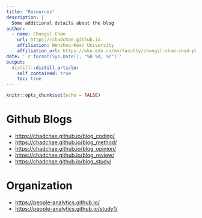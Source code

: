 ```yaml
---
title: "Resources"
description: |
  Some additional details about the blog
author:
  - name: Chungil Chae
    url: https://chadchae.github.io
    affiliation: Wenzhou-Kean University
    affiliation_url: https://wku.edu.cn/en/faculty/chungil-chae-chad-ph-d/
date: '`r format(Sys.Date(), "%B %d, %Y")`'
output:
  distill::distill_article:
    self_contained: true
    toc: true
---
```


```r
knitr::opts_chunk$set(echo = FALSE)
```

# Github Blogs

-   <https://chadchae.github.io/blog_coding/>
-   <https://chadchae.github.io/blog_method/>
-   <https://chadchae.github.io/blog_opinion/>
-   <https://chadchae.github.io/blog_review/>
-   <https://chadchae.github.io/blog_study/>

# Organization

-   [https://people-analytics.github.io/](https://people-analytics.github.io/study1/)
-   <https://people-analytics.github.io/study1/>
